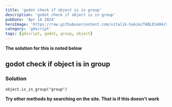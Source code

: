 ```yaml
---
title: 'godot check if object is in group'
description: 'godot check if object is in group'
pubDate: 'Apr 16 2024'
heroImage: 'https://raw.githubusercontent.com/vitalik-hakim/TABLES404/main/error_b/gdscript.png'
category: 'gdscript'
tags: [gdscript, godot, group, object]
---
```


**The solution for this is noted below**

## godot check if object is in group

### Solution

```gdscript
object.is_in_group("group")
```

**Try other methods by searching on the site. That is if this doesn't work**
